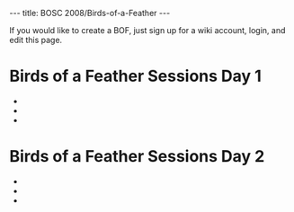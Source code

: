 ---
title: BOSC 2008/Birds-of-a-Feather
---

If you would like to create a BOF, just sign up for a wiki account, login, and edit this page. 

=Birds of a Feather Sessions Day 1=
*
*
*

=Birds of a Feather Sessions Day 2=
*
*
*